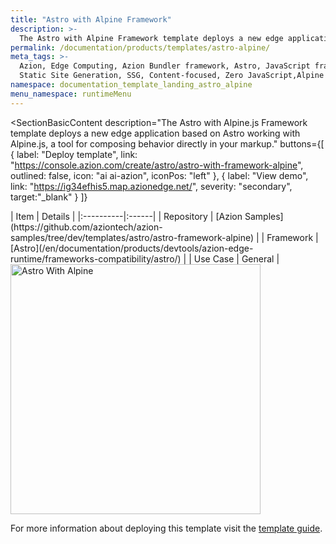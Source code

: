 ```yaml
---
title: "Astro with Alpine Framework"
description: >-
  The Astro with Alpine Framework template deploys a new edge application based on Astro working with Alpine.js.
permalink: /documentation/products/templates/astro-alpine/
meta_tags: >-
  Azion, Edge Computing, Azion Bundler framework, Astro, JavaScript frameworks,
  Static Site Generation, SSG, Content-focused, Zero JavaScript,Alpine
namespace: documentation_template_landing_astro_alpine
menu_namespace: runtimeMenu
---
```



<SectionBasicContent
  description="The Astro with Alpine.js Framework template deploys a new edge application based on Astro working with Alpine.js, a tool for composing behavior directly in your markup."
  buttons={[
    { label: "Deploy template", link: "https://console.azion.com/create/astro/astro-with-framework-alpine", outlined: false, icon: "ai ai-azion", iconPos: "left" },
    { label: "View demo", link: "https://ig34efhis5.map.azionedge.net/", severity: "secondary", target:"_blank" }
   ]}
>
  <Fragment slot="content">
    <div style="flex: 1; min-width: 300px;">
      | Item | Details |
      |:----------|:------|
      | Repository | [Azion Samples](https://github.com/aziontech/azion-samples/tree/dev/templates/astro/astro-framework-alpine) |
      | Framework | [Astro](/en/documentation/products/devtools/azion-edge-runtime/frameworks-compatibility/astro/) |
      | Use Case | General |
    </div>
    <div style="display: flex; justify-content: center; align-items: center; flex: 1;">
      <img src="/assets/docs/images/uploads/template-showcase/astro/astro-alpine.png" width="400" alt="Astro With Alpine" style="min-width: 100%; max-width: 100%; height: auto;" />
    </div>
  </Fragment>
</SectionBasicContent>

For more information about deploying this template visit the [template guide](/en/documentation/products/guides/astro-ecommerce-collection/).
